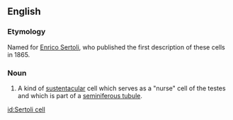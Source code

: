 
==English==
===Etymology===

Named for [[w:Enrico Sertoli|Enrico Sertoli]], who published the first description of these cells in 1865.

===Noun===
{{en-noun|head=[[Sertoli]] [[cell]]}}
{{wikipedia}}

# A kind of [[sustentacular]] cell which serves as a "nurse" cell of the testes and which is part of a [[seminiferous tubule]].

[[id:Sertoli cell]]